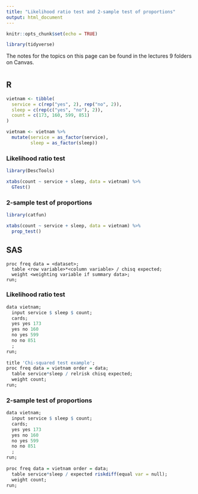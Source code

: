 ```yaml
---
title: "Likelihood ratio test and 2-sample test of proportions"
output: html_document
---
```


```r
knitr::opts_chunk$set(echo = TRUE)

library(tidyverse)
```

The notes for the topics on this page can be found in the lectures 9 folders on Canvas. 

# {.tabset .tabset-fade}

## R

```r
vietnam <- tibble(
  service = c(rep("yes", 2), rep("no", 2)), 
  sleep = c(rep(c("yes", "no"), 2)), 
  count = c(173, 160, 599, 851)
)

vietnam <- vietnam %>% 
  mutate(service = as_factor(service), 
         sleep = as_factor(sleep))
```

### Likelihood ratio test

```r
library(DescTools)

xtabs(count ~ service + sleep, data = vietnam) %>% 
  GTest()
```

### 2-sample test of proportions

```r
library(catfun)

xtabs(count ~ service + sleep, data = vietnam) %>% 
  prop_test()
```

## SAS

```{}
proc freq data = <dataset>; 
  table <row variable>*<column variable> / chisq expected; 
  weight <weighting variable if summary data>; 
run; 
```

### Likelihood ratio test

```r
data vietnam; 
  input service $ sleep $ count; 
  cards; 
  yes yes 173
  yes no 160
  no yes 599
  no no 851
  ; 
run; 
  
title 'Chi-squared test example'; 
proc freq data = vietnam order = data; 
  table service*sleep / relrisk chisq expected; 
  weight count; 
run; 
```

### 2-sample test of proportions

```r
data vietnam; 
  input service $ sleep $ count; 
  cards; 
  yes yes 173
  yes no 160
  no yes 599
  no no 851
  ; 
run; 
  
proc freq data = vietnam order = data; 
  table service*sleep / expected riskdiff(equal var = null); 
  weight count; 
run; 
```





